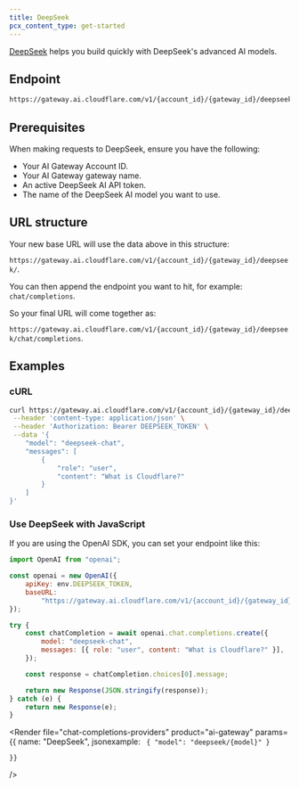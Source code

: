 ```yaml
---
title: DeepSeek
pcx_content_type: get-started
---
```



[DeepSeek](https://www.deepseek.com/) helps you build quickly with DeepSeek's advanced AI models.

## Endpoint

```txt
https://gateway.ai.cloudflare.com/v1/{account_id}/{gateway_id}/deepseek
```

## Prerequisites

When making requests to DeepSeek, ensure you have the following:

- Your AI Gateway Account ID.
- Your AI Gateway gateway name.
- An active DeepSeek AI API token.
- The name of the DeepSeek AI model you want to use.

## URL structure

Your new base URL will use the data above in this structure:

`https://gateway.ai.cloudflare.com/v1/{account_id}/{gateway_id}/deepseek/`.

You can then append the endpoint you want to hit, for example: `chat/completions`.

So your final URL will come together as:

`https://gateway.ai.cloudflare.com/v1/{account_id}/{gateway_id}/deepseek/chat/completions`.

## Examples

### cURL

```bash title="Example fetch request"
curl https://gateway.ai.cloudflare.com/v1/{account_id}/{gateway_id}/deepseek/chat/completions \
 --header 'content-type: application/json' \
 --header 'Authorization: Bearer DEEPSEEK_TOKEN' \
 --data '{
    "model": "deepseek-chat",
    "messages": [
        {
            "role": "user",
            "content": "What is Cloudflare?"
        }
    ]
}'
```

### Use DeepSeek with JavaScript

If you are using the OpenAI SDK, you can set your endpoint like this:

```js title="JavaScript"
import OpenAI from "openai";

const openai = new OpenAI({
	apiKey: env.DEEPSEEK_TOKEN,
	baseURL:
		"https://gateway.ai.cloudflare.com/v1/{account_id}/{gateway_id}/deepseek",
});

try {
	const chatCompletion = await openai.chat.completions.create({
		model: "deepseek-chat",
		messages: [{ role: "user", content: "What is Cloudflare?" }],
	});

	const response = chatCompletion.choices[0].message;

	return new Response(JSON.stringify(response));
} catch (e) {
	return new Response(e);
}
```

<Render
	file="chat-completions-providers"
	product="ai-gateway"
	params={{
		name: "DeepSeek",
		jsonexample: `
{
	"model": "deepseek/{model}"
}`

    }}

/>
